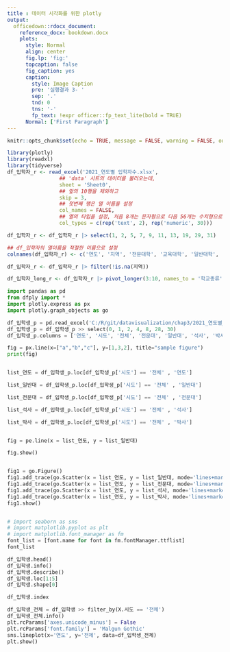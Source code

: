 ```yaml
---
title : 데이터 시각화를 위한 plotly
output: 
  officedown::rdocx_document:
    reference_docx: bookdown.docx
    plots:
      style: Normal
      align: center
      fig.lp: 'fig:'
      topcaption: false
      fig_caption: yes
      caption:
        style: Image Caption
        pre: '실행결과 3- '
        sep: '.'
        tnd: 0
        tns: '-'
        fp_text: !expr officer::fp_text_lite(bold = TRUE)
      Normal: ['First Paragraph']
---
```

```r
knitr::opts_chunk$set(echo = TRUE, message = FALSE, warning = FALSE, out.width = '100%', dpi = 120, fig.width = 6.5, fig.cap = TRUE)

```



```r
library(plotly)
library(readxl)
library(tidyverse)
df_입학자_r <- read_excel('2021_연도별 입학자수.xlsx', 
                 ## 'data' 시트의 데이터를 불러오는데,
                 sheet = 'Sheet0',
                 ## 앞의 10행을 제외하고
                 skip = 3, 
                 ## 첫번째 행은 열 이름을 설정
                 col_names = FALSE, 
                 ## 열의 타입을 설정, 처음 8개는 문자형으로 다음 56개는 수치형으로 설정
                 col_types = c(rep('text', 2), rep('numeric', 30)))

df_입학자_r <- df_입학자_r |> select(1, 2, 5, 7, 9, 11, 13, 19, 29, 31)

## df_입학자의 열이름을 적절한 이름으로 설정
colnames(df_입학자_r) <- c('연도', '지역', '전문대학', '교육대학', '일반대학', '방송통신대학', '산업대학', '원격및사이버대학', '석사', '박사')

df_입학자_r <- df_입학자_r |> filter(!is.na(지역))

df_입학자_long_r <- df_입학자_r |> pivot_longer(3:10, names_to = '학교종류', values_to = '입학생수')

```



```python
import pandas as pd
from dfply import *
import plotly.express as px
import plotly.graph_objects as go

df_입학생_p = pd.read_excel('C:/R/git/datavisualization/chap3/2021_연도별_입학자수.xlsx', sheet_name='Sheet0', header=(1, 2), nrows=400)
df_입학생_p = df_입학생_p >> select(0, 1, 2, 4, 8, 28, 30)
df_입학생_p.columns = ['연도', '시도', '전체', '전문대', '일반대', '석사', '박사']

fig = px.line(x=["a","b","c"], y=[1,3,2], title="sample figure")
print(fig)


list_연도 = df_입학생_p.loc[df_입학생_p['시도'] == '전체' , '연도']

list_일반대 = df_입학생_p.loc[df_입학생_p['시도'] == '전체' , '일반대']

list_전문대 = df_입학생_p.loc[df_입학생_p['시도'] == '전체' , '전문대']

list_석사 = df_입학생_p.loc[df_입학생_p['시도'] == '전체' , '석사']

list_박사 = df_입학생_p.loc[df_입학생_p['시도'] == '전체' , '박사']


fig = pe.line(x = list_연도, y = list_일반대)

fig.show()


fig1 = go.Figure()
fig1.add_trace(go.Scatter(x = list_연도, y = list_일반대, mode='lines+markers', name = '일반대'))
fig1.add_trace(go.Scatter(x = list_연도, y = list_전문대, mode='lines+markers', name = '전문대'))
fig1.add_trace(go.Scatter(x = list_연도, y = list_석사, mode='lines+markers', name = '석사'))
fig1.add_trace(go.Scatter(x = list_연도, y = list_박사, mode='lines+markers', name = '박사'))
fig1.show()


# import seaborn as sns
# import matplotlib.pyplot as plt
# import matplotlib.font_manager as fm
font_list = [font.name for font in fm.fontManager.ttflist]
font_list

df_입학생.head()
df_입학생.info()
df_입학생.describe()
df_입학생.loc[1:5]
df_입학생.shape[0]

df_입학생.index

df_입학생_전체 = df_입학생 >> filter_by(X.시도 == '전체')
df_입학생_전체.info()
plt.rcParams['axes.unicode_minus'] = False
plt.rcParams['font.family'] = 'Malgun Gothic'
sns.lineplot(x='연도', y='전체', data=df_입학생_전체)
plt.show()

```